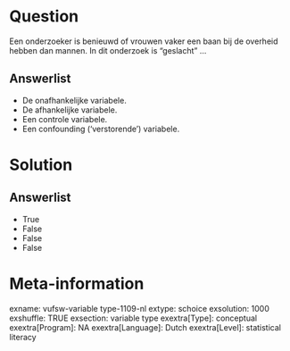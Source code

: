 Question
========
Een onderzoeker is benieuwd of vrouwen vaker een baan bij de overheid
hebben dan mannen. In dit onderzoek is “geslacht” …

Answerlist
----------
* De onafhankelijke variabele.
* De afhankelijke variabele.
* Een controle variabele.
* Een confounding (‘verstorende’) variabele.

Solution
========










Answerlist
----------
* True
* False
* False
* False

Meta-information
================
exname: vufsw-variable type-1109-nl
extype: schoice
exsolution: 1000
exshuffle: TRUE
exsection: variable type
exextra[Type]: conceptual
exextra[Program]: NA
exextra[Language]: Dutch
exextra[Level]: statistical literacy

